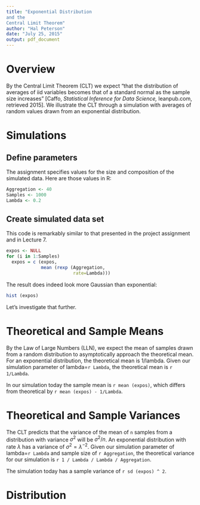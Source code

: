 ```yaml
---
title: "Exponential Distribution
and the
Central Limit Theorem"
author: "Hal Peterson"
date: "July 25, 2015"
output: pdf_document
---
```


# Overview

By the Central Limit Theorem (CLT) we expect "that the distribution of averages of iid variables becomes that of a standard normal as the sample size increases" [Caffo, *Statistical Inference for Data Science,* leanpub.com, retrieved 2015].
We illustrate the CLT through a simulation with averages of random values drawn from an exponential distribution.

# Simulations

## Define parameters

The assignment specifies values for the size and composition of the simulated data.
Here are those values in R:

```r
Aggregation <- 40
Samples <- 1000
Lambda <- 0.2
```

## Create simulated data set

This code is remarkably similar to that presented in the project assignment and in Lecture 7.

```r
expos <- NULL
for (i in 1:Samples)
  expos = c (expos,
             mean (rexp (Aggregation,
                         rate=Lambda)))
```

The result does indeed look more Gaussian than exponential:

```r
hist (expos)
```

Let's investigate that further.

# Theoretical and Sample Means

By the Law of Large Numbers (LLN), we expect the mean of samples drawn from a random distribution to asymptotically approach the theoretical mean. For an exponential distribution, the theoretical mean is 1/lambda.
Given our simulation parameter of lambda=`r Lambda`, the theoretical mean is `r 1/Lambda`.

In our simulation today the sample mean is `r mean (expos)`, which differs from theoretical by `r mean (expos) - 1/Lambda`.

# Theoretical and Sample Variances

The CLT predicts that the variance of the mean of `n` samples from a distribution with variance $\sigma^2$ will be $\sigma^2 / n$.
An exponential distribution with rate $\lambda$ has a variance of $\sigma^2 = \lambda^{-2}$.
Given our simulation parameter of lambda=`r Lambda` and sample size of `r Aggregation`, the theoretical variance for our simulation is `r 1 / Lambda / Lambda / Aggregation`.

The simulation today has a sample variance of `r sd (expos) ^ 2`.

# Distribution
